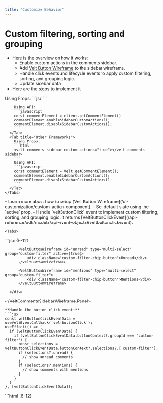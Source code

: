 ```yaml
---
title: "Customize Behavior"
---
```


# Custom filtering, sorting and grouping
  - Here is the overview on how it works:
    - Enable custom actions in the comments sidebar.
    - Add [Velt Button Wireframe](/ui-customization/custom-action-component) to the sidebar wireframe.
    - Handle click events and lifecycle events to apply custom filtering, sorting, and grouping logic.
    - Update sidebar data.
  - Here are the steps to implement it:

<Steps titleSize="h2">
  <Step title="Enable Custom Actions">
    <Tabs>
      <Tab title="React / Next.js">
        Using Props:
        ```jsx
        <VeltCommentsSidebar customActions={true} />
        ```

        Using API:
        ```javascript
        const commentElement = client.getCommentElement();
        commentElement.enableSidebarCustomActions();
        commentElement.disableSidebarCustomActions();
        ```
      </Tab>
      <Tab title="Other Frameworks">
        Using Props:
        ```html
        <velt-comments-sidebar custom-actions="true"></velt-comments-sidebar>
        ```
        Using API:
        ```javascript
        const commentElement = Velt.getCommentElement();
        commentElement.enableSidebarCustomActions();
        commentElement.disableSidebarCustomActions();
        ```
      </Tab>
    </Tabs>
  </Step>

  <Step title="Add Velt Buttons and handle click events">
    - Learn more about how to setup [Velt Button Wireframe](/ui-customization/custom-action-component).
    - Set default state using the `active` prop.
    - Handle `veltButtonClick` event to implement custom filtering, sorting, and grouping logic. It returns [VeltButtonClickEvent](/api-reference/sdk/models/api-event-objects#veltbuttonclickevent).

    <Tabs>
<Tab title="React / Next.js">
```jsx {6-12}
<VeltWireframe>
  <VeltCommentsSidebarWireframe.Panel>
      <VeltCommentsSidebarWireframe.Header />
      <div className="custom-filter-chip-container">

          <VeltButtonWireframe id="unread" type="multi-select" group="custom-filter" active={true}>
              <div className="custom-filter-chip-button">Unread</div>
          </VeltButtonWireframe>

          <VeltButtonWireframe id="mentions" type="multi-select" group="custom-filter">
              <div className="custom-filter-chip-button">Mentions</div>
          </VeltButtonWireframe>

      </div>
  </VeltCommentsSidebarWireframe.Panel>
</VeltWireframe>
```
**Handle the button click event:**
```jsx
const veltButtonClickEventData = useVeltEventCallback('veltButtonClick');
useEffect(() => {
  if (veltButtonClickEventData) {
    if (veltButtonClickEventData.buttonContext?.groupId === 'custom-filter') {
      const selections = veltButtonClickEventData.buttonContext?.selections?.['custom-filter'];
      if (selections?.unread) {
        // show unread comments
      }
      if (selections?.mentions) {
        // show comments with mentions
      }
    }
  }
}, [veltButtonClickEventData]);
```
</Tab>

<Tab title="Other Frameworks">
```html {6-12}
<velt-wireframe style="display:none;">
  <velt-comments-sidebar-wireframe-panel>
    <velt-comments-sidebar-wireframe-header></velt-comments-sidebar-wireframe-header>
    <div class="custom-filter-chip-container">

        <velt-button-wireframe id="unread" type="multi-select" group="custom-filter" active="true">
            <div class="custom-filter-chip-button">Unread</div>
        </velt-button-wireframe>

        <velt-button-wireframe id="mentions" type="multi-select" group="custom-filter">
            <div class="custom-filter-chip-button">Mentions</div>
        </velt-button-wireframe>

    </div>
  </velt-comments-sidebar-wireframe-panel>
</velt-wireframe>
```
**Handle the button click event:**
```js
Velt.on('veltButtonClick').subscribe(veltButtonClickEventData => {
  if (veltButtonClickEventData) {
    if (veltButtonClickEventData.buttonContext?.groupId === 'custom-filter') {
      const selections = veltButtonClickEventData.buttonContext?.selections?.['custom-filter'];
      if (selections?.unread) {
        // Custom Filtering | Sorting | Grouping Logic
      }
      if (selections?.mentions) {
        // Custom Filtering | Sorting | Grouping Logic
      }
    }
  }
});
```
</Tab>
</Tabs>
</Step>
  <Step title="Handle Sidebar data lifecycle events">
  - There are two lifecycle events you need to handle to implement custom filtering, sorting, and grouping logic:
    - `commentSidebarDataInit`: Triggered when comment sidebar data is first loaded. It returns [CommentSidebarDataInitEvent](/api-reference/sdk/models/api-event-objects#commentsidebardatainitevent)
    - `commentSidebarDataUpdate`: Triggered when comment sidebar data is updated. It returns [CommentSidebarDataUpdateEvent](/api-reference/sdk/models/api-event-objects#commentsidebardataupdateevent)
      - This event can trigger multiple times when either the comment data or unread comment count changes.

    <Tabs>
      <Tab title="React / Next.js">
        ```jsx
        const commentSidebarDataInitEvent: CommentSidebarDataInitEvent = useCommentEventCallback('commentSidebarDataInit');
        const commentSidebarDataUpdateEvent: CommentSidebarDataUpdateEvent = useCommentEventCallback('commentSidebarDataUpdate');

        useEffect(() => {
          if (commentSidebarDataInitEvent) {
            // Custom Filtering | Sorting | Grouping Logic
          }
        }, [commentSidebarDataInitEvent]);

        useEffect(() => {
          if (commentSidebarDataUpdateEvent) {
            // Custom Filtering | Sorting | Grouping Logic
          }
        }, [commentSidebarDataUpdateEvent]);
        ```
      </Tab>
      <Tab title="Other Frameworks">
        ```javascript
        const commentElement = Velt.getCommentElement();

        commentElement.on('commentSidebarDataInit').subscribe((data) => {
          // Custom Filtering | Sorting | Grouping Logic
        });

        commentElement.on('commentSidebarDataUpdate').subscribe((data) => {
          // Custom Filtering | Sorting | Grouping Logic
        });
        ```
      </Tab>
    </Tabs>
  </Step>

  <Step title="Update sidebar data based on custom logic">
  - Once you have applied your custom filtering, sorting, and grouping logic, create the data an **array** of [CommentSidebarData](/api-reference/sdk/models/data-models#commentsidebardata) objects and set it in the comments sidebar.
  - Use the `options` parameter to control if you want to group the comments or not.
    <Tabs>
      <Tab title="React / Next.js">
        ```jsx
        const options = {
          grouping: false
        };

        const customFilterData = [
          {
            "groupId": "group1",
            "groupName": "Group 1",
            "isExpanded": true,
            "annotations": [
              {
                  ...annotation1
              },
              {
                  ...annotation2
              },
            ]
          }
        ];

        const commentElement = client.getCommentElement();
        commentElement.setCommentSidebarData(customFilterData, options);
        ```
      </Tab>
      <Tab title="Other Frameworks">
        ```javascript
        const options = {
          grouping: false
        };
        const customFilterData = [
          {
            "groupId": "group1",
            "groupName": "Group 1",
            "isExpanded": true,
            "annotations": [
              {
                  ...annotation1
              },
              {
                  ...annotation2
              },
            ]
          }
        ];
        const commentElement = Velt.getCommentElement();
        commentElement.setCommentSidebarData(customFilterData, options);
        ```
      </Tab>
    </Tabs>
  </Step>
</Steps>



# Navigation

#### onCommentClick

- Listen for click events on comments in the sidebar to trigger actions like navigation.
- The event callback provides access to the clicked comment's annotation object, which includes `location` and `context` data.
- Use this data to update your app's state and navigate to the comment's location.

The event handler receives an object with the following properties:

| Property | Type | Description |
|----------|------|-------------|
| `documentId` | string | ID of the document containing the comment |
| `location` | Object | Location details of the comment |
| `targetElementId` | string | DOM ID of the element the comment is attached to |
| `context` | Object | Custom context data associated with the comment |
| `annotation` | CommentAnnotation | The full comment annotation object |


<Tabs>
<Tab title="React / Next.js">
```js
 <VeltCommentsSidebar onCommentClick={onCommentClick} /> 

// event handler for when a comment is clicked on 
const onCommentClick = (event) => {
  //handle custom navigation by getting location if you have used Locations
  const { pageId } = event.location;
  //handle custom navigation by getting context if you have used addContext()
  const { pageId } = event.context;
  yourNavigateToPageMethod(pageId);
};
```
</Tab>

<Tab title="Other Frameworks">

```js

// event handler for when a comment is clicked on 
const onCommentClick = (event) => {
  //handle custom navigation by getting location if you have used Locations
  const { pageId } = event.location;
  //handle custom navigation by getting context if you have used addContext()
  const { pageId } = event.context;
  yourNavigateToPageMethod(pageId);
};

const commentElement = document.querySelector('velt-comments-sidebar');
commentElement.addEventListener('onCommentClick', onCommentClick);
```
</Tab>
</Tabs>


#### enableSidebarUrlNavigation

- By default, clicking a comment in the sidebar doesn't automatically update the page URL where the comment was added.
- Use this to enable automatic URL navigation when clicking comments in the sidebar.
- If your app's state is more complex, you might need to listen for `onCommentClick` events and implement custom navigation logic.

Default: `false`

<Tabs>
<Tab title="React / Next.js">

Using Props:
```jsx
<VeltCommentsSidebar urlNavigation={true} />
```
Using API method:

```js
const commentElement = client.getCommentElement();
// to enable sidebar url navigation
commentElement.enableSidebarUrlNavigation();
// to disable sidebar url navigation
commentElement.disableSidebarUrlNavigation();
```
</Tab>

<Tab title="Other Frameworks">
Using Props:
```js
<velt-comments-sidebar url-navigation="false"></velt-comments-sidebar>
```

Using API method:

```js
const commentElement = Velt.getCommentElement();
commentElement.enableSidebarUrlNavigation();
commentElement.disableSidebarUrlNavigation();
```
</Tab>


</Tabs>






# UI
#### pageMode
- This adds a composer in the sidebar where users can add comments without attaching them to any specific element.

`Default: false`
<Tabs>
<Tab title="React / Next.js">

```jsx
<VeltCommentsSidebar pageMode={true} />
```
</Tab>

<Tab title="Other Frameworks">

```jsx
<velt-comments-sidebar page-mode="true"></velt-comments-sidebar>
```
</Tab>


</Tabs>

#### embedMode

- By default, the sidebar will open up from the right corner of the page.
- With embed mode, you can add the sidebar in your component and it will take up the full width and height of its container.
- When in embed mode, the sidebar will not have the close button. You need to implement your own open and close functionality on the host component.

<Tabs>
<Tab title="React / Next.js">
```jsx
<div className="sidebar-container">
  <VeltCommentsSidebar embedMode={true} />
</div>
```
</Tab>

<Tab title="Other Frameworks">
```jsx
<div className="sidebar-container">
  <velt-comments-sidebar embed-mode="true"></velt-comments-sidebar>
</div>
```
</Tab>

</Tabs>

#### excludeLocationIdsFromSidebar
- Use this to filter out comments from certain locations. These comments will not be displayed in the sidebar.

<Tabs>
<Tab title="React / Next.js">

Using Props:
```jsx
<VeltCommentsSidebar excludeLocationIds={['location1', 'location2']} />
```

Using API:
```jsx
const commentElement = client.getCommentElement();
commentElement.excludeLocationIdsFromSidebar(['location1', 'location2']);
```
</Tab>

<Tab title="Other Frameworks">
Using Props:
```jsx
<velt-comments-sidebar exclude-location-ids='["location1", "location2"]'></velt-comments-sidebar>
```

Using API:
```jsx
const commentElement = Velt.getCommentElement();
commentElement.excludeLocationIdsFromSidebar(['location1', 'location2']);
```
</Tab>

</Tabs>

#### floatingMode
- This makes the sidebar open in an overlay panel over the sidebar button float over the page content.

<Tabs>
<Tab title="React / Next.js">

```jsx
<VeltSidebarButton floatingMode={true} />
```
</Tab>

<Tab title="Other Frameworks">
```jsx
<velt-sidebar-button floating-mode="true"></velt-sidebar-button>
```
</Tab>

</Tabs>

#### position
- Change the default direction where the sidebar opens from.
- Options: `left` or `right`
- Default: `right`


<Tabs>
<Tab title="React / Next.js">


```jsx
<VeltCommentsSidebar position="left"/>
```
</Tab>

<Tab title="Other Frameworks">
 
```jsx
<velt-comments-sidebar position="left"/>
```
</Tab>

</Tabs>

#### openCommentSidebar

<Tabs>
<Tab title="React / Next.js">

```jsx
const commentElement = client.getCommentElement();
commentElement.openCommentSidebar(); // opens the comments side bar
commentElement.closeCommentSidebar(); // closes the comments side bar
commentElement.toggleCommentSidebar(); // toggles the comments side bar
```
</Tab>

<Tab title="Other Frameworks">

```jsx
const commentElement = client.getCommentElement();
commentElement.openCommentSidebar(); // opens the comments side bar
commentElement.closeCommentSidebar(); // closes the comments side bar
commentElement.toggleCommentSidebar(); // toggles the comments side bar
```
</Tab>


</Tabs>



#### currentLocationSuffix
- Adds "(this page)" suffix to the group name when the current location matches the group's location.

Default: `false`

<Tabs>
<Tab title="React / Next.js">

```jsx
<VeltCommentsSidebar currentLocationSuffix={true}/>
```
</Tab>

<Tab title="Other Frameworks">

```jsx
<velt-comments-sidebar current-location-suffix="true"></velt-comments-sidebar>
```
</Tab>


</Tabs>


#### filterPanelLayout
- Change the layout of the filter panel in the sidebar.
- Options: `menu` or `bottomSheet`
`Default: bottomSheet`

<Tabs>
<Tab title="React / Next.js">
```jsx
<VeltCommentsSidebar filterPanelLayout="menu"/>
```
</Tab>

<Tab title="Other Frameworks">
```jsx
<velt-comments-sidebar filter-panel-layout="menu"/>
```
</Tab>

</Tabs>


#### focusedThreadMode
- In this mode, when you click on a comment in the sidebar, it opens the thread in an expanded view within the sidebar itself.
- Other threads and actions like filters, search etc. are hidden behind a back button.
- Enabling this mode also adds a navigation button in the comment dialog. Clicking it will navigate to the comment and trigger a callback.
- If you had previously used a wireframe for the comment dialog, you will need to add the [navigation button wireframe](/ui-customization/features/async/comments/comment-dialog/subcomponents/header) and the [focused thread wireframe](/ui-customization/features/async/comments/comments-sidebar/overview).

<Tabs>
      <Tab title="React / Next.js">
        ```jsx
        <VeltCommentsSidebar focusedThreadMode={true} />
        ```
        **Handling the navigation button click:**
        ```jsx
        <VeltCommentsSidebar onCommentNavigationButtonClick={onCommentNavigationButtonClick} />

          // event handler for when a comment is clicked on 
          const onCommentNavigationButtonClick = (event) => {
            console.log('onCommentNavigationButtonClick', event);
            //handle custom navigation by getting location if you have used Locations
            const { pageId } = event.location;
            //handle custom navigation by getting context if you have used addContext()
            const { pageId } = event.context;
            yourNavigateToPageMethod(pageId);
          };
        ```
      </Tab>
      <Tab title="Other Frameworks">
        ```html
        <velt-comments-sidebar focused-thread-mode="true"></velt-comments-sidebar>
        ```
        **Handling the navigation button click:**
        ```javascript
        const commentSidebarElement = document.querySelector('velt-comments-sidebar');
        commentSidebarElement.addEventListener('onCommentNavigationButtonClick', (s) => {
          console.log('onCommentNavigationButtonClick', s.detail);
        });
        ```
      </Tab>
    </Tabs>


#### searchPlaceholder
- Customize the placeholder text shown in the search input of the comments sidebar.

<Tabs>
<Tab title="React / Next.js">
  ```jsx
    <VeltCommentsSidebar searchPlaceholder="New placeholder" />
    ```
</Tab>
<Tab title="Other Frameworks">
    ```html
    <velt-comments-sidebar search-placeholder="New placeholder"></velt-comments-sidebar>
    ```
</Tab>
</Tabs>


# System Filters, Sorting and Grouping

#### filterConfig
- Customize the available system filters:
 - `location`
 - `people`
 - `priority`
 - `category`
- You can rename, disable, configure grouping, and multi-select behavior of the filters as needed.

<Tabs>
<Tab title="React / Next.js">
```jsx
const filterConfig = {
  location: {
    enable: true,
    name: "Pages", // change the display name of the filter
    enableGrouping: true, // whether to enable grouping based on location filter
    multiSelection: true, // whether to enable multiselection for the filter
    order: ['locationId1', 'locationId2', 'locationId3'] // change the order of the filter options
  },
  people: {
    enable: true,
    name: "People", // change the display name of the filter
    enableGrouping: true, // whether to enable grouping based on people filter
    multiSelection: true, // whether to enable multiselection for the filter
  },
  priority: {
    enable: true,
    name: "Priority", // change the display name of the filter
    enableGrouping: false, // whether to enable grouping based on priority filter
    multiSelection: true, // whether to enable multiselection for the filter
  },
  category: {
    enable: true,
    name: "Category", // change the display name of the filter
    enableGrouping: true, // whether to enable grouping based on category filter
    multiSelection: true, // whether to enable multiselection for the filter
  }
}

<VeltCommentsSidebar filterConfig={filterConfig} />
```
</Tab>

<Tab title="Other Frameworks">
```jsx
const filterConfig = {
  location: {
    enable: true, // enable/disable location filter
    name: "Pages", // customize location filter heading
    enableGrouping: true, // to enable/disable grouping based on location filter
    multiSelection: true, // to enable/disable multiple selection
    order: ['locationId1', 'locationId2', 'locationId3'] // pass array of location ids here
  },
  people: {
    enable: true, // enable/disable people filter
    name: "People", // customize people filter heading
    enableGrouping: true, // to enable/disable grouping based on people filter
    multiSelection: true, // to enable/disable multiple selection
  },
  priority: {
    enable: true, // enable/disable priority filter
    name: "Priority", // customize priority filter heading
    enableGrouping: false, // to enable/disable grouping based on priority filter
    multiSelection: true, // to enable/disable multiple selection
  },
  category: {
    enable: true, // enable/disable category filter
    name: "Category", // customize category filter heading
    enableGrouping: true, // to enable/disable grouping based on category filter
    multiSelection: true, // to enable/disable multiple selection
  }
};

const commentsSidebar = document.querySelector(`velt-comments-sidebar`);
commentsSidebar?.setAttribute("filter-config", JSON.stringify(filterConfig));
```

</Tab>


</Tabs>


#### groupConfig
- Enable/disable the option to group comments in the sidebar with the `group config` attribute:

<Tabs>
<Tab title="React / Next.js">

```jsx
const groupConfig = {
  enable: true, // whether to enable group by option
  name: "Custom Group By", // change the display name of the group by option in the filter panel
};

<VeltCommentsSidebar groupConfig={groupConfig} />

```
</Tab>

<Tab title="Other Frameworks">

```jsx
const groupConfig = {
  enable: true, // whether to enable group by option
  name: "Custom Group By", // change the display name of the group by option in the filter panel
};


const commentsSidebar = document.querySelector(`velt-comments-sidebar`);
commentsSidebar?.setAttribute("group-config", JSON.stringify(groupConfig));

```
</Tab>


</Tabs>

#### sortData

- Change the default sorting order of Comments in the Sidebar.
- Default: `desc`

There are three options for sorting:
 - `asc` - to show comments in ascending order of when they were last updated
 - `desc` - to show comments in descending order of when they were last updated
 - `none` - to show comments in the sequence they were added
 
 <Tabs>
<Tab title="React / Next.js">
```jsx
<VeltCommentsSidebar sortData="asc" />
```
</Tab>

 <Tab title="Other Frameworks">
```jsx
<velt-comments-sidebar sort-data="asc"></velt-comments-sidebar>
```
</Tab>


</Tabs>


#### setCommentSidebarFilters
- Programmatically set the system filters on the sidebar:

<Tabs>
<Tab title="React / Next.js">

```jsx
const filters = {
	location: [
		{ id: 'location1Id' }, // id field is required
		{ id: 'location2Id' }, // id field is required
	],
	people: [
		{ userId: 'userIdToFilter' }, // userId or
		{ email: 'userEmailToFilter' } // user email is required
	],
	priority: ['P0', 'P1', 'P2'], // default supported values
	status: ['OPEN', 'IN_PROGRESS', 'RESOLVED'], // default supported values
	category: ['bug', 'feedback', 'question'], // default supported values
};


<VeltCommentsSidebar filters={filters} />
```


API Methods:
```jsx
const commentElement = client.getCommentElement();
commentElement.setCommentSidebarFilters(filters);
```
</Tab>

<Tab title="Other Frameworks">

```jsx
const filters = {
	location: [
		{ id: 'location1Id' }, // id field is required
		{ id: 'location2Id' }, // id field is required
	],
	people: [
		{ userId: 'userIdToFilter' }, // userId or
		{ email: 'userEmailToFilter' } // user email is required
	],
	priority: ['P0', 'P1', 'P2'], // default supported values
	status: ['OPEN', 'IN_PROGRESS', 'RESOLVED'], // default supported values
	category: ['bug', 'feedback', 'question'], // default supported values
};

const commentsSidebar = document.querySelector(`velt-comments-sidebar`);
commentsSidebar?.setAttribute("filters", JSON.stringify(filters));
```


API Methods:
```jsx
const commentElement = client.getCommentElement();
commentElement.setCommentSidebarFilters(filters);
```
</Tab>
</Tabs>